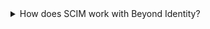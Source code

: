 <details className="detailsContainer">
    <summary className="summaryHeading">How does SCIM work with Beyond Identity?</summary>

The **System for Cross-domain Identity Management (SCIM)** is a [protocol](https://www.rfc-editor.org/rfc/rfc7643.html) and [schema](https://www.rfc-editor.org/rfc/rfc7644.html) that simplifies identity management in multi-domain scenarios. SCIM makes user data more secure and simplifies the user experience by automating the user identity lifecycle management process. With SCIM, user identities can be created in external systems, such as OKTA or Active directory. As SCIM is a standard, directory data (users and groups they belong to), can be stored consistently and communicated via SCIM to different applications.
<br />

SCIM is a REST and JSON-based protocol that defines a client and server role. A client is usually an identity provider (IDP), like Okta, that contains a robust directory of user identities. A service provider (SP) like Beyond Identity needs a subset of information from those identities. When changes to identities are made in the IdP, including create, update, and delete, they are automatically synced to the SP according to the SCIM protocol. The IdP can also read identities from the SP to add to its directory and to detect incorrect values in the SP that could create security vulnerabilities.
<br />

Beyond Identity's (BI) SCIM server implementation follows the [tenant/realm](/docs/platform-overview) paradigm, where a separate SCIM server is available for each realm. The SCIM user resource is equivalent to a BI identity object. When the SCIM client creates a user, the BI SCIM service will create an identity. The SCIM group resource maps to BI's group. The BI SCIM configuration can be inspected via standard SCIM discovery endpoints.

</details>